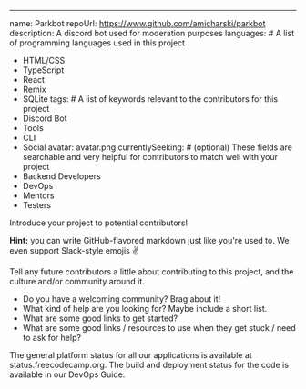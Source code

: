 ---
name: Parkbot
repoUrl: https://www.github.com/amicharski/parkbot
description: A discord bot used for moderation purposes
languages: # A list of programming languages used in this project
  - HTML/CSS
  - TypeScript
  - React
  - Remix
  - SQLite
tags: # A list of keywords relevant to the contributors for this project
  - Discord Bot
  - Tools
  - CLI
  - Social
avatar: avatar.png
currentlySeeking: # (optional) These fields are searchable and very helpful for contributors to match well with your project
  - Backend Developers
  - DevOps
  - Mentors
  - Testers

<!-- Divide your content into sections using our handy shortcodes. Each section is optional -->

<Overview>

Introduce your project to potential contributors!

**Hint:** you can write GitHub-flavored markdown just like you're used to. We even support Slack-style emojis :v:

</Overview>

<Contributing>

Tell any future contributors a little about contributing to this project, and the culture and/or community around it.

- Do you have a welcoming community? Brag about it!
- What kind of help are you looking for? Maybe include a short list.
- What are some good links to get started?
- What are some good links / resources to use when they get stuck / need to ask for help?

The general platform status for all our applications is available at status.freecodecamp.org. The build and deployment status for the code is available in our DevOps Guide.

</Contributing>
